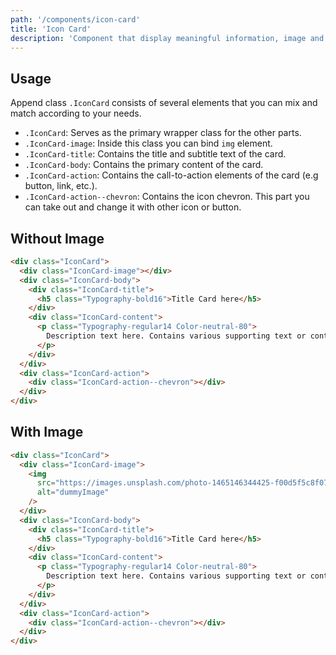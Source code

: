 ---
path: '/components/icon-card'
title: 'Icon Card'
description: 'Component that display meaningful information, image and action icon (chevron) about a particular subject.'
---

## Usage

Append class `.IconCard` consists of several elements that you can mix and match according to your needs.

- `.IconCard`: Serves as the primary wrapper class for the other parts.
- `.IconCard-image`: Inside this class you can bind `img` element.
- `.IconCard-title`: Contains the title and subtitle text of the card.
- `.IconCard-body`: Contains the primary content of the card.
- `.IconCard-action`: Contains the call-to-action elements of the card (e.g button, link, etc.).
- `.IconCard-action--chevron`: Contains the icon chevron. This part you can take out and change it with other icon or button.

## Without Image

```html preview=true bgColor=lighter size=compact
<div class="IconCard">
  <div class="IconCard-image"></div>
  <div class="IconCard-body">
    <div class="IconCard-title">
      <h5 class="Typography-bold16">Title Card here</h5>
    </div>
    <div class="IconCard-content">
      <p class="Typography-regular14 Color-neutral-80">
        Description text here. Contains various supporting text or content.
      </p>
    </div>
  </div>
  <div class="IconCard-action">
    <div class="IconCard-action--chevron"></div>
  </div>
</div>
```

## With Image

```html preview=true bgColor=lighter size=compact
<div class="IconCard">
  <div class="IconCard-image">
    <img
      src="https://images.unsplash.com/photo-1465146344425-f00d5f5c8f07?ixlib=rb-1.2.1&ixid=MnwxMjA3fDB8MHxwaG90by1wYWdlfHx8fGVufDB8fHx8&auto=format&fit=crop&w=1176&q=80"
      alt="dummyImage"
    />
  </div>
  <div class="IconCard-body">
    <div class="IconCard-title">
      <h5 class="Typography-bold16">Title Card here</h5>
    </div>
    <div class="IconCard-content">
      <p class="Typography-regular14 Color-neutral-80">
        Description text here. Contains various supporting text or content.
      </p>
    </div>
  </div>
  <div class="IconCard-action">
    <div class="IconCard-action--chevron"></div>
  </div>
</div>
```
